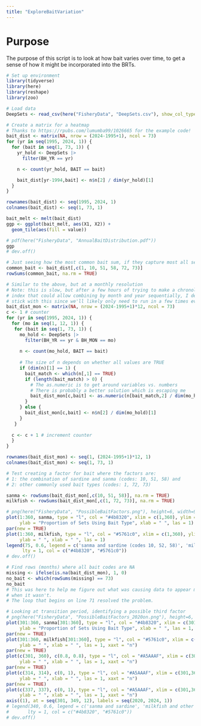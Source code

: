 ```yaml
---
title: "ExploreBaitVariation"
---
```


# Purpose
The purpose of this script is to look at how bait varies over time,
to get a sense of how it might be incorporated into the BRTs.

```r
# Set up environment
library(tidyverse)
library(here)
library(reshape)
library(zoo)
```

```r
# Load data
DeepSets <- read_csv(here("FisheryData", "DeepSets.csv"), show_col_types = FALSE)
```

```r
# Create a matrix for a heatmap
# Thanks to https://rpubs.com/lumumba99/1026665 for the example code!
bait_dist <- matrix(NA, nrow = (2024-1995+1), ncol = 73)
for (yr in seq(1995, 2024, 1)) {
  for (bait in seq(1, 73, 1)) {
    yr_hold <- DeepSets |>
      filter(BH_YR == yr)

    n <- count(yr_hold, BAIT == bait)

    bait_dist[yr-1994,bait] <- n$n[2] / dim(yr_hold)[1]
  }
}

rownames(bait_dist) <- seq(1995, 2024, 1)
colnames(bait_dist) <- seq(1, 73, 1)

bait_melt <- melt(bait_dist)
ggp <- ggplot(bait_melt, aes(X1, X2)) + 
  geom_tile(aes(fill = value))

# pdf(here("FisheryData", "AnnualBaitDistribution.pdf"))
ggp                                                              
# dev.off()

```
```r
# Just seeing how the most common bait sum, if they capture most all sets
common_bait <- bait_dist[,c(1, 10, 51, 58, 72, 73)]
rowSums(common_bait, na.rm = TRUE)
```

```r
# Similar to the above, but at a monthly resolution
# Note: this is slow, but after a few hours of trying to make a chronological 
# index that could allow combining by month and year sequentially, I decided to 
# stick with this since we'll likely only need to run in a few times ever.
bait_dist_mon <- matrix(NA, nrow = (2024-1995+1)*12, ncol = 73)
c <- 1 # counter
for (yr in seq(1995, 2024, 1)) {
  for (mo in seq(1, 12, 1)) {
   for (bait in seq(1, 73, 1)) {
     mo_hold <- DeepSets |>
       filter(BH_YR == yr & BH_MON == mo)
     
     n <- count(mo_hold, BAIT == bait)
     
     # The size of n depends on whether all values are TRUE
     if (dim(n)[1] == 1) {
       bait_match <- which(n[,1] == TRUE)
       if (length(bait_match) > 0) {
         # The as.numeric is to get around variables vs. numbers
         # There is probably a better solution which is escaping me
         bait_dist_mon[c,bait] <- as.numeric(n[bait_match,2] / dim(mo_hold)[1])
       }
     } else {
       bait_dist_mon[c,bait] <- n$n[2] / dim(mo_hold)[1]
     }
   }
    
  c <- c + 1 # increment counter
  }
}

rownames(bait_dist_mon) <- seq(1, (2024-1995+1)*12, 1)
colnames(bait_dist_mon) <- seq(1, 73, 1)
```

```r
# Test creating a factor for bait where the factors are:
# 1: the combination of sardine and sanma (codes: 10, 51, 58) and
# 2: other commonly used bait types (codes: 1, 72, 73)

sanma <- rowSums(bait_dist_mon[,c(10, 51, 58)], na.rm = TRUE)
milkfish <- rowSums(bait_dist_mon[,c(1, 72, 73)], na.rm = TRUE)

# png(here("FisheryData", "PossibleBaitFactors.png"), height=6, width=9, res=300, unit="in")
plot(1:360, sanma, type = "l", col = "#4b8320", xlim = c(1,360), ylim = c(0,1),
     ylab = "Proportion of Sets Using Bait Type", xlab = " ", las = 1)
par(new = TRUE)
plot(1:360, milkfish, type = "l", col = "#5761c0", xlim = c(1,360), ylim = c(0,1),
     ylab = " ", xlab = " ", las = 1)
legend(75, 0.6, legend = c('sanma and sardine (codes 10, 52, 58)', 'milkfish and other (codes 1, 72, 73)'), 
      lty = 1, col = c("#4b8320", "#5761c0"))
# dev.off()
```

```r
# Find rows (months) where all bait codes are NA
missing <- ifelse(is.na(bait_dist_mon), 1, 0)
no_bait <- which(rowSums(missing) == 73)
no_bait
# This was here to help me figure out what was causing data to appear missing 
# when it wasn't.
# The loop that begins on line 71 resolved the problem.
```

```r
# Looking at transition period, identifying a possible third factor
# png(here("FisheryData", "PossibleBaitFactors_2020on.png"), height=6, width=9, res=300, unit="in")
plot(301:360, sanma[301:360], type = "l", col = "#4b8320", xlim = c(301,360), ylim = c(0,1),
     ylab = "Proportion of Sets Using Bait Type", xlab = " ", las = 1, xaxt = "n")
par(new = TRUE)
plot(301:360, milkfish[301:360], type = "l", col = "#5761c0", xlim = c(301,360), ylim = c(0,1),
     ylab = " ", xlab = " ", las = 1, xaxt = "n")
par(new = TRUE)
plot(c(301, 360), c(0.8, 0.8), type = "l", col = "#A5AAAF", xlim = c(301,360), ylim = c(0,1),
     ylab = " ", xlab = " ", las = 1, xaxt = "n")
par(new = TRUE)
plot(c(314, 314), c(0, 1), type = "l", col = "#A5AAAF", xlim = c(301,360), ylim = c(0,1),
     ylab = " ", xlab = " ", las = 1, xaxt = "n")
par(new = TRUE)
plot(c(337, 337), c(0, 1), type = "l", col = "#A5AAAF", xlim = c(301,360), ylim = c(0,1),
     ylab = " ", xlab = " ", las = 1, xaxt = "n")
axis((1), at = seq(301, 349, 12), labels = seq(2020, 2024, 1))
# legend(340, 0.6, legend = c('sanma and sardine', 'milkfish and other'), 
#       lty = 1, col = c("#4b8320", "#5761c0"))
# dev.off()
```
